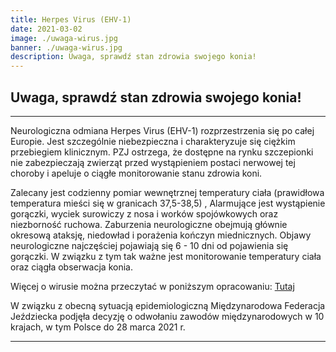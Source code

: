 ```yaml
---
title: Herpes Virus (EHV-1)
date: 2021-03-02
image: ./uwaga-wirus.jpg
banner: ./uwaga-wirus.jpg
description: Uwaga, sprawdź stan zdrowia swojego konia!
---
```


## Uwaga, sprawdź stan zdrowia swojego konia!

---

Neurologiczna odmiana Herpes Virus (EHV-1) rozprzestrzenia się po całej Europie. Jest szczególnie niebezpieczna i charakteryzuje się ciężkim przebiegiem klinicznym.
PZJ ostrzega, że dostępne na rynku szczepionki nie zabezpieczają zwierząt przed wystąpieniem postaci nerwowej tej choroby i apeluje o ciągłe monitorowanie stanu zdrowia koni.

Zalecany jest codzienny pomiar wewnętrznej temperatury ciała (prawidłowa temperatura mieści się w granicach 37,5-38,5) , Alarmujące jest wystąpienie gorączki, wyciek surowiczy z nosa i worków spojówkowych oraz niezborność ruchowa.
Zaburzenia neurologiczne obejmują głównie okresową ataksję, niedowład i porażenia kończyn miednicznych. Objawy neurologiczne najczęściej pojawiają się 6 - 10 dni od pojawienia się gorączki. W związku z tym tak ważne jest monitorowanie temperatury ciała oraz ciągła obserwacja konia.

Więcej o wirusie można przeczytać w poniższym opracowaniu:
[Tutaj](https://www.researchgate.net/publication/310706415_Herpeswirus_koni_typ_1_-_dobrze_poznany_lecz_ciagle_stanowiacy_wyzwanie)

W związku z obecną sytuacją epidemiologiczną Międzynarodowa Federacja Jeździecka podjęła decyzję o odwołaniu zawodów międzynarodowych w 10 krajach, w tym Polsce do 28 marca 2021 r.

---

